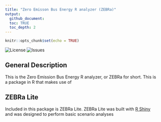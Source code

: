 ```yaml
---
title: "Zero Emisson Bus Energy R analyzer (ZEBRa)"
output: 
  github_document:
  toc: TRUE
  toc_depth: 2
---
```


```r
knitr::opts_chunk$set(echo = TRUE)
```

![License](https://img.shields.io/github/license/pkbenoliel/ZEBRa)
![Issues](https://img.shields.io/github/issues/pkbenoliel/ZEBRa)

## General Description
This is the Zero Emission Bus Energy R analyzer, or ZEBRa for short. This is a package in R that makes use of 

## ZEBRa Lite

Included in this package is ZEBRa Lite.  ZEBRa Lite was built with [R Shiny](https://shiny.posit.co/) and was designed to perform basic scenario analyses
